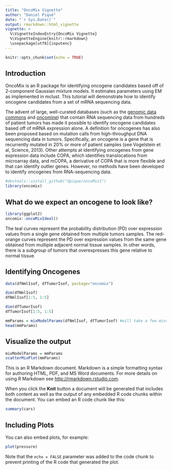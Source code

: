 ---
title: "OncoMix Vignette"
author: "Daniel Piqué"
date: "`r Sys.Date()`"
output: rmarkdown::html_vignette
vignette: >
  %\VignetteIndexEntry{OncoMix Vignette}
  %\VignetteEngine{knitr::rmarkdown}
  \usepackage[utf8]{inputenc}
---

```{r setup, include=FALSE}
knitr::opts_chunk$set(echo = TRUE)
```

## Introduction

OncoMix is an R package for identifying oncogene candidates based off of 2-component Gaussian mixture models. It estimates parameters using EM as implemented in mclust.
This tutorial will demonstrate how to identify oncogene candidates from a set of mRNA sequencing data.



The advent of large, well-curated databases (such as the [genomic data commons](https://gdc.cancer.gov/) and [oncomine](https://www.oncomine.org/)) that contain RNA sequencing data from hundreds of patient tumors has made it possible to identify oncogene candidates based off of mRNA expression alone. A definition for oncogenes has also been proposed based on mutation calls from high-throughput DNA sequencing data in tumors. Specifically, an oncogene is a gene that is recurrently mutated in 20% or more of patient samples (see Vogelstein et al, Science, 2013). Other attempts at identifying oncogenes from gene expression data include COPA, which identifies translocations from microarray data, and mCOPA, a derivative of COPA that is more flexible and that can identify outlier genes. However, no methods have been developed to identify oncogenes from RNA-sequencing data.

```{r}
#devtools::install_github("dpique/oncoMix1")
library(oncomix)
```

## What do we expect an oncogene to look like?

```{r}
library(ggplot2)
oncomix::oncoMixIdeal()

```

The teal curves represent the probability distribution (PD) over expression values from a single gene obtained from multiple tumors samples. The red-orange curves represent the PD over expression values from the same gene obtained from multiple adjacent normal tissue samples. In other words, there is a *subgroup* of tumors that overexpresses this gene relative to normal tissue.

## Identifying Oncogenes 


```{r}
data(dfNmlIsof, dfTumorIsof, package="oncomix")

dim(dfNmlIsof)
dfNmlIsof[1:5, 1:5]

dim(dfTumorIsof)
dfTumorIsof[1:5, 1:5]

mmParams = mixModelParams(dfNmlIsof, dfTumorIsof) #will take a few mins
head(mmParams)
```


## Visualize the output

```{r}
mixModelParams = mmParams
scatterMixPlot(mmParams)
```

This is an R Markdown document. Markdown is a simple formatting syntax for authoring HTML, PDF, and MS Word documents. For more details on using R Markdown see <http://rmarkdown.rstudio.com>.

When you click the **Knit** button a document will be generated that includes both content as well as the output of any embedded R code chunks within the document. You can embed an R code chunk like this:

```{r cars}
summary(cars)
```

## Including Plots

You can also embed plots, for example:

```{r pressure, echo=FALSE}
plot(pressure)
```

Note that the `echo = FALSE` parameter was added to the code chunk to prevent printing of the R code that generated the plot.
